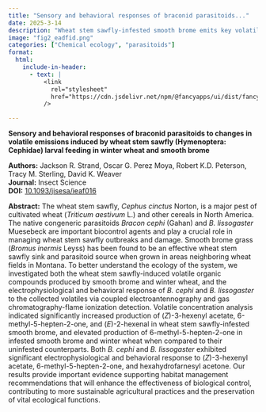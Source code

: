 ```yaml
---
title: "Sensory and behavioral responses of braconid parasitoids..."
date: 2025-3-14
description: "Wheat stem sawfly-infested smooth brome emits key volatiles that elicit strong electrophysiological and behavioral responses in native parasitoids, supporting its role as a biocontrol-enhancing refuge in wheat agroecosystems."
image: "fig2_eadfid.png"
categories: ["Chemical ecology", "parasitoids"]
format:
  html:
    include-in-header:
      - text: |
          <link
            rel="stylesheet"
            href="https://cdn.jsdelivr.net/npm/@fancyapps/ui/dist/fancybox.css"
          />

---
```


**Sensory and behavioral responses of braconid parasitoids to changes in volatile emissions induced by wheat stem sawfly (Hymenoptera: Cephidae) larval feeding in winter wheat and smooth brome**
   
**Authors:** Jackson R. Strand, Oscar G. Perez Moya, Robert K.D. Peterson, Tracy M. Sterling, David K. Weaver  
**Journal:** Insect Science  
**DOI:** <a href="https://doi.org/10.1093/jisesa/ieaf016" target="_blank">10.1093/jisesa/ieaf016</a>

**Abstract:** The wheat stem sawfly, *Cephus cinctus* Norton, is a major pest of cultivated wheat (*Triticum aestivum* L.) and other cereals in North America. The native congeneric parasitoids *Bracon cephi* (Gahan) and *B. lissogaster* Muesebeck are important biocontrol agents and play a crucial role in managing wheat stem sawfly outbreaks and damage. Smooth brome grass (*Bromus inermis* Leyss) has been found to be an effective wheat stem sawfly sink and parasitoid source when grown in areas neighboring wheat fields in Montana. To better understand the ecology of the system, we investigated both the wheat stem sawfly-induced volatile organic compounds produced by smooth brome and winter wheat, and the electrophysiological and behavioral response of *B. cephi* and *B. lissogaster* to the collected volatiles via coupled electroantennography and gas chromatography-flame ionization detection. Volatile concentration analysis indicated significantly increased production of (*Z*)-3-hexenyl acetate, 6-methyl-5-hepten-2-one, and (*E*)-2-hexenal in wheat stem sawfly-infested smooth brome, and elevated production of 6-methyl-5-hepten-2-one in infested smooth brome and winter wheat when compared to their uninfested counterparts. Both *B. cephi* and *B. lissogaster* exhibited significant electrophysiological and behavioral response to (*Z*)-3-hexenyl acetate, 6-methyl-5-hepten-2-one, and hexahydrofarnesyl acetone. Our results provide important evidence supporting habitat management recommendations that will enhance the effectiveness of biological control, contributing to more sustainable agricultural practices and the preservation of vital ecological functions.